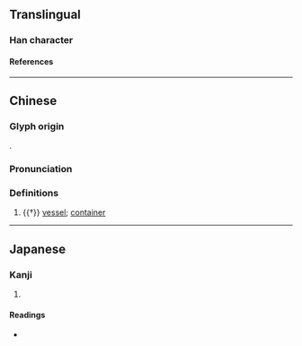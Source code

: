 {{character info/new}}
==Translingual==

===Han character===
{{Han char|rn=32|rad=土|as=12|sn=15|four=|canj=GIST|ids=⿰土盛}}

====References====
{{Han ref|kx=0239.050|dkj=05474|hdz=10479.050|uh=58AD}}

----

==Chinese==
{{zh-forms|alt=㼩}}

===Glyph origin===
{{Han etym}}
{{Han compound|土|盛|ls=psc|c1=s|c2=p|t1=earth; clay}}.

===Pronunciation===
{{zh-pron
|m=shèng
|c=sing6
|mc=y
|oc=y
|cat=n
}}

===Definitions===
{{zh-hanzi}}

# {{†}} [[vessel]]; [[container]]

----

==Japanese==

===Kanji===
{{ja-kanji|grade=|rs=土12}}

# {{defn|lang=ja|sort=土12}}

====Readings====
* {{ja-readings|on=[[せい]] (sei)|kun=}}